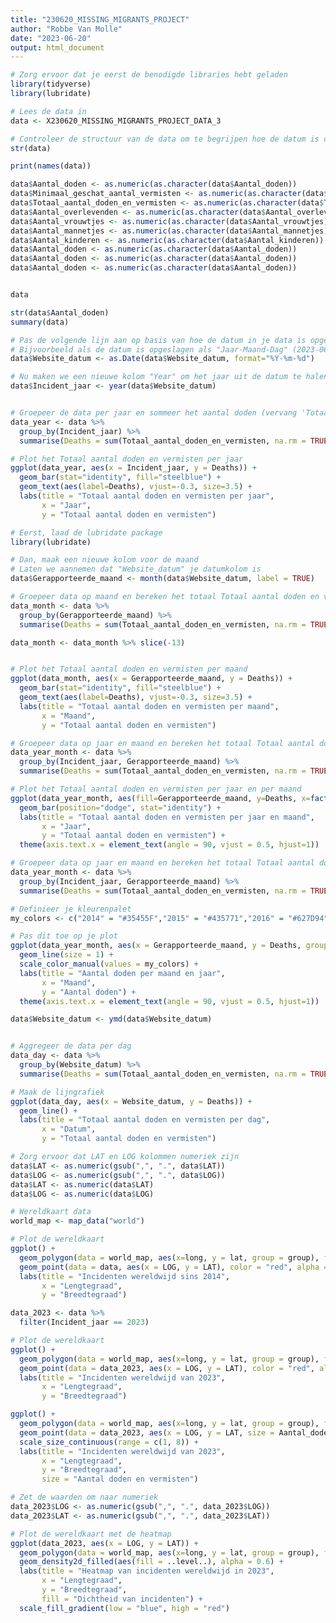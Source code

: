 ```yaml
---
title: "230620_MISSING_MIGRANTS_PROJECT"
author: "Robbe Van Molle"
date: "2023-06-20"
output: html_document
---
```


```r
# Zorg ervoor dat je eerst de benodigde libraries hebt geladen
library(tidyverse)
library(lubridate)


```



```r

# Lees de data in
data <- X230620_MISSING_MIGRANTS_PROJECT_DATA_3

# Controleer de structuur van de data om te begrijpen hoe de datum is opgeslagen
str(data)

print(names(data))

data$Aantal_doden <- as.numeric(as.character(data$Aantal_doden))
data$Minimaal_geschat_aantal_vermisten <- as.numeric(as.character(data$Minimaal_geschat_aantal_vermisten))
data$Totaal_aantal_doden_en_vermisten <- as.numeric(as.character(data$Totaal_aantal_doden_en_vermisten))
data$Aantal_overlevenden <- as.numeric(as.character(data$Aantal_overlevenden))
data$Aantal_vrouwtjes <- as.numeric(as.character(data$Aantal_vrouwtjes))
data$Aantal_mannetjes <- as.numeric(as.character(data$Aantal_mannetjes))
data$Aantal_kinderen <- as.numeric(as.character(data$Aantal_kinderen))
data$Aantal_doden <- as.numeric(as.character(data$Aantal_doden))
data$Aantal_doden <- as.numeric(as.character(data$Aantal_doden))
data$Aantal_doden <- as.numeric(as.character(data$Aantal_doden))


data

str(data$Aantal_doden)
summary(data)

```



```r

# Pas de volgende lijn aan op basis van hoe de datum in je data is opgeslagen
# Bijvoorbeeld als de datum is opgeslagen als "Jaar-Maand-Dag" (2023-06-20), gebruik dan
data$Website_datum <- as.Date(data$Website_datum, format="%Y-%m-%d") 

# Nu maken we een nieuwe kolom "Year" om het jaar uit de datum te halen
data$Incident_jaar <- year(data$Website_datum)


# Groepeer de data per jaar en sommeer het aantal doden (vervang 'Totaal_aantal_doden_en_vermisten' met de naam van de kolom met het aantal doden)
data_year <- data %>%
  group_by(Incident_jaar) %>%
  summarise(Deaths = sum(Totaal_aantal_doden_en_vermisten, na.rm = TRUE))

# Plot het Totaal aantal doden en vermisten per jaar
ggplot(data_year, aes(x = Incident_jaar, y = Deaths)) +
  geom_bar(stat="identity", fill="steelblue") +
  geom_text(aes(label=Deaths), vjust=-0.3, size=3.5) +
  labs(title = "Totaal aantal doden en vermisten per jaar",
       x = "Jaar", 
       y = "Totaal aantal doden en vermisten")

```

```r
# Eerst, laad de lubridate package
library(lubridate)

# Dan, maak een nieuwe kolom voor de maand
# Laten we aannemen dat "Website_datum" je datumkolom is
data$Gerapporteerde_maand <- month(data$Website_datum, label = TRUE)

# Groepeer data op maand en bereken het totaal Totaal aantal doden en vermisten per maand
data_month <- data %>%
  group_by(Gerapporteerde_maand) %>%
  summarise(Deaths = sum(Totaal_aantal_doden_en_vermisten, na.rm = TRUE))

data_month <- data_month %>% slice(-13)


# Plot het Totaal aantal doden en vermisten per maand
ggplot(data_month, aes(x = Gerapporteerde_maand, y = Deaths)) +
  geom_bar(stat="identity", fill="steelblue") +
  geom_text(aes(label=Deaths), vjust=-0.3, size=3.5) +
  labs(title = "Totaal aantal doden en vermisten per maand",
       x = "Maand", 
       y = "Totaal aantal doden en vermisten")

```

```r
# Groepeer data op jaar en maand en bereken het totaal Totaal aantal doden en vermisten per maand
data_year_month <- data %>%
  group_by(Incident_jaar, Gerapporteerde_maand) %>%
  summarise(Deaths = sum(Totaal_aantal_doden_en_vermisten, na.rm = TRUE))

# Plot het Totaal aantal doden en vermisten per jaar en per maand
ggplot(data_year_month, aes(fill=Gerapporteerde_maand, y=Deaths, x=factor(Incident_jaar))) + 
  geom_bar(position="dodge", stat="identity") +
  labs(title = "Totaal aantal doden en vermisten per jaar en maand",
       x = "Jaar", 
       y = "Totaal aantal doden en vermisten") +
  theme(axis.text.x = element_text(angle = 90, vjust = 0.5, hjust=1))

```



```r
# Groepeer data op jaar en maand en bereken het totaal Totaal aantal doden en vermisten per maand
data_year_month <- data %>%
  group_by(Incident_jaar, Gerapporteerde_maand) %>%
  summarise(Deaths = sum(Totaal_aantal_doden_en_vermisten, na.rm = TRUE))

# Definieer je kleurenpalet
my_colors <- c("2014" = "#35455F","2015" = "#435771","2016" = "#627D94","2017" = "#809DB0","2018" = "#A1BCC9","2019" = "#C7E0CA","2020" = "#F6BA97", "2021" = "#EC9674", "2022" = "#E07154", "2023" = "#BD4535")

# Pas dit toe op je plot
ggplot(data_year_month, aes(x = Gerapporteerde_maand, y = Deaths, group = Incident_jaar, color = as.factor(Incident_jaar))) +
  geom_line(size = 1) +
  scale_color_manual(values = my_colors) +
  labs(title = "Aantal doden per maand en jaar",
       x = "Maand", 
       y = "Aantal doden") +
  theme(axis.text.x = element_text(angle = 90, vjust = 0.5, hjust=1))


```



```r
data$Website_datum <- ymd(data$Website_datum)


# Aggregeer de data per dag
data_day <- data %>%
  group_by(Website_datum) %>%
  summarise(Deaths = sum(Totaal_aantal_doden_en_vermisten, na.rm = TRUE))

# Maak de lijngrafiek
ggplot(data_day, aes(x = Website_datum, y = Deaths)) +
  geom_line() +
  labs(title = "Totaal aantal doden en vermisten per dag",
       x = "Datum", 
       y = "Totaal aantal doden en vermisten")
```



```r
# Zorg ervoor dat LAT en LOG kolommen numeriek zijn
data$LAT <- as.numeric(gsub(",", ".", data$LAT))
data$LOG <- as.numeric(gsub(",", ".", data$LOG))
data$LAT <- as.numeric(data$LAT)
data$LOG <- as.numeric(data$LOG)

# Wereldkaart data
world_map <- map_data("world")

# Plot de wereldkaart
ggplot() +
  geom_polygon(data = world_map, aes(x=long, y = lat, group = group), fill = "white", color = "#BBBBBB") +
  geom_point(data = data, aes(x = LOG, y = LAT), color = "red", alpha = 0.5, size = 0.1) +
  labs(title = "Incidenten wereldwijd sins 2014",
       x = "Lengtegraad", 
       y = "Breedtegraad")

```


```r
data_2023 <- data %>%
  filter(Incident_jaar == 2023)

# Plot de wereldkaart
ggplot() +
  geom_polygon(data = world_map, aes(x=long, y = lat, group = group), fill = "white", color = "#BBBBBB") +
  geom_point(data = data_2023, aes(x = LOG, y = LAT), color = "red", alpha = 0.5, size = 0.1) +
  labs(title = "Incidenten wereldwijd van 2023",
       x = "Lengtegraad", 
       y = "Breedtegraad")

```


```r
ggplot() +
  geom_polygon(data = world_map, aes(x=long, y = lat, group = group), fill = "white", color = "#BBBBBB") +
  geom_point(data = data_2023, aes(x = LOG, y = LAT, size = Aantal_doden + Minimaal_geschat_aantal_vermisten), color = "red", alpha = 0.5) +
  scale_size_continuous(range = c(1, 8)) +
  labs(title = "Incidenten wereldwijd van 2023",
       x = "Lengtegraad", 
       y = "Breedtegraad",
       size = "Aantal doden en vermisten")
```

```r
# Zet de waarden om naar numeriek
data_2023$LOG <- as.numeric(gsub(",", ".", data_2023$LOG))
data_2023$LAT <- as.numeric(gsub(",", ".", data_2023$LAT))

# Plot de wereldkaart met de heatmap
ggplot(data_2023, aes(x = LOG, y = LAT)) +
  geom_polygon(data = world_map, aes(x=long, y = lat, group = group), fill = "white", color = "#BBBBBB") +
  geom_density2d_filled(aes(fill = ..level..), alpha = 0.6) +
  labs(title = "Heatmap van incidenten wereldwijd in 2023",
       x = "Lengtegraad", 
       y = "Breedtegraad",
       fill = "Dichtheid van incidenten") +
  scale_fill_gradient(low = "blue", high = "red")




```




